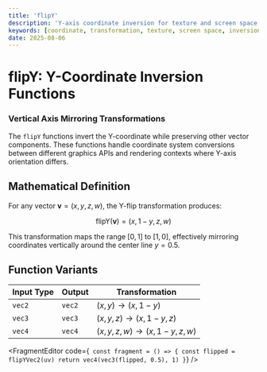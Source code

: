 ```yaml
---
title: 'flipY'
description: 'Y-axis coordinate inversion for texture and screen space transformations'
keywords: [coordinate, transformation, texture, screen space, inversion, flip]
date: 2025-08-06
---
```



# flipY: Y-Coordinate Inversion Functions

### Vertical Axis Mirroring Transformations

The `flipY` functions invert the Y-coordinate while preserving other vector components. These functions handle coordinate system conversions between different graphics APIs and rendering contexts where Y-axis orientation differs.

## Mathematical Definition

For any vector $\mathbf{v} = (x, y, z, w)$, the Y-flip transformation produces:

$$
\text{flipY}(\mathbf{v}) = (x, 1-y, z, w)
$$

This transformation maps the range $[0,1]$ to $[1,0]$, effectively mirroring coordinates vertically around the center line $y = 0.5$.

## Function Variants

| Input Type | Output | Transformation                            |
| ---------- | ------ | ----------------------------------------- |
| `vec2`     | `vec2` | $(x, y) \rightarrow (x, 1-y)$             |
| `vec3`     | `vec3` | $(x, y, z) \rightarrow (x, 1-y, z)$       |
| `vec4`     | `vec4` | $(x, y, z, w) \rightarrow (x, 1-y, z, w)$ |

<FragmentEditor
        code={`
const fragment = () => {
        const flipped = flipYVec2(uv)
        return vec4(vec3(flipped, 0.5), 1)
}`}
/>
